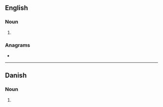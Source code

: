 {{also|DRAMs}}
==English==

===Noun===
{{head|en|noun plural form}}

# {{plural of|dram|lang=en}}

===Anagrams===
* {{anagrams|en|a=admrs|AMDRs|SDRAM|mards}}

----

==Danish==

===Noun===
{{head|da|noun form|g=c}}

# {{genitive singular indefinite of|dram|lang=da}}